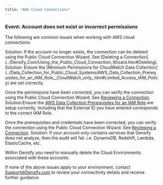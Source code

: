 ```yaml
---
title: "AWS Cloud Connections"
---
```


### Event: Account does not exist or incorrect permissions

The following are common issues when working with AWS cloud connections:

<Accordion title="Cause: AWS Account no longer exists">
Solution: If the account no longer exists, the connection can be deleted using the Public Cloud Connection Wizard. See [Deleting a Connection](../Densify_Com/Using_the_Public_Cloud_Connection_Wizard.htm#Deleting).
</Accordion>
<Accordion title="Cause: Account exists, but has incorrect permissions">
Solution: Ensure the [Minimum Permissions for CloudWatch Data Collection](../Data_Collection_for_Public_Cloud_Systems/AWS_Data_Collection_Prerequisites_for_an_IAM_Role__CloudWatch_only_.htm#Limited_Access_IAM_Policy) are set correctly.

Once the permissions have been corrected, you can verify the connection using the Public Cloud Connection Wizard. See [Reviewing a Connection](../Densify_Com/Using_the_Public_Cloud_Connection_Wizard.htm#Review_Conn).
</Accordion>
<Accordion title="Cause: Account exists, but is configured incorrectly">
Solution:Ensure the [AWS Data Collection Prerequisites for an IAM Role](../Data_Collection_for_Public_Cloud_Systems/AWS_Data_Collection_Prerequisites_for_an_IAM_Role__CloudWatch_only_.htm) are setup correctly, Including that the External ID you have entered corresponds to the correct IAM Role.

Once the prerequisites and credentials have been corrected, you can verify the connection using the Public Cloud Connection Wizard. See [Reviewing a Connection](../Densify_Com/Using_the_Public_Cloud_Connection_Wizard.htm#Review_Conn).
</Accordion>
<Accordion title="Cause: Systems within the AWS account are not supported">
Solution: If your account only contains services that Densify does not analyze, then the audit will fail. i.e. DynamoDB, Redshift, Lambda, ElasticCache, etc.

Within Densify you need to manually delete the Cloud Environments associated with these accounts.
</Accordion>

If none of the above issues apply to your environment, contact Support@Densify.com to review your connectivity details and receive further guidance.
